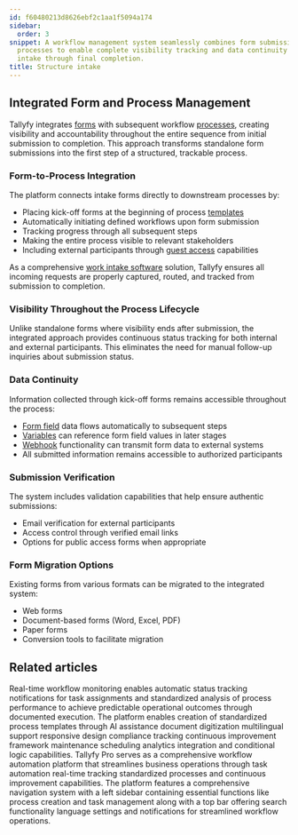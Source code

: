 ```yaml
---
id: f60480213d8626ebf2c1aa1f5094a174
sidebar:
  order: 3
snippet: A workflow management system seamlessly combines form submissions with automated
  processes to enable complete visibility tracking and data continuity from initial
  intake through final completion.
title: Structure intake
---
```


## Integrated Form and Process Management

Tallyfy integrates [forms](/products/pro/tracking-and-tasks/tasks/what-are-form-fields-in-tallyfy/) with subsequent workflow [processes](/products/pro/tracking-and-tasks/processes/), creating visibility and accountability throughout the entire sequence from initial submission to completion. This approach transforms standalone form submissions into the first step of a structured, trackable process.

<lite-vimeo videoid="903080370"></lite-vimeo>

### Form-to-Process Integration

The platform connects intake forms directly to downstream processes by:
- Placing kick-off forms at the beginning of process [templates](/products/pro/documenting/templates/)
- Automatically initiating defined workflows upon form submission
- Tracking progress through all subsequent steps
- Making the entire process visible to relevant stakeholders
- Including external participants through [guest access](/products/pro/documenting/guests/) capabilities

As a comprehensive [work intake software](https://tallyfy.com/solutions/work-intake-software/) solution, Tallyfy ensures all incoming requests are properly captured, routed, and tracked from submission to completion.

### Visibility Throughout the Process Lifecycle

Unlike standalone forms where visibility ends after submission, the integrated approach provides continuous status tracking for both internal and external participants. This eliminates the need for manual follow-up inquiries about submission status.

### Data Continuity

Information collected through kick-off forms remains accessible throughout the process:
- [Form field](/products/pro/tracking-and-tasks/tasks/what-are-form-fields-in-tallyfy/) data flows automatically to subsequent steps
- [Variables](/products/pro/documenting/templates/variables/) can reference form field values in later stages
- [Webhook](/products/pro/integrations/webhooks/) functionality can transmit form data to external systems
- All submitted information remains accessible to authorized participants

### Submission Verification

The system includes validation capabilities that help ensure authentic submissions:
- Email verification for external participants
- Access control through verified email links
- Options for public access forms when appropriate

### Form Migration Options

Existing forms from various formats can be migrated to the integrated system:
- Web forms
- Document-based forms (Word, Excel, PDF)
- Paper forms
- Conversion tools to facilitate migration


## Related articles
<CardGrid>
<LinkTitleCard header="<b>Features > Real time status</b>" href="/products/pro/tutorials/features/real-time-status/" > Real-time workflow monitoring enables automatic status tracking notifications for task assignments and standardized analysis of process performance to achieve predictable operational outcomes through documented execution. </LinkTitleCard>
<LinkTitleCard header="<b>Features > Explain it once</b>" href="/products/pro/tutorials/features/explain-it-once/" > The platform enables creation of standardized process templates through AI assistance document digitization multilingual support responsive design compliance tracking continuous improvement framework maintenance scheduling analytics integration and conditional logic capabilities. </LinkTitleCard>
<LinkTitleCard header="<b>Introduction</b>" href="/products/pro/" > Tallyfy Pro serves as a comprehensive workflow automation platform that streamlines business operations through task automation real-time tracking standardized processes and continuous improvement capabilities. </LinkTitleCard>
<LinkTitleCard header="<b>Tutorials > Navigate Tallyfy</b>" href="/products/pro/tutorials/navigate-tallyfy/" > The platform features a comprehensive navigation system with a left sidebar containing essential functions like process creation and task management along with a top bar offering search functionality language settings and notifications for streamlined workflow operations. </LinkTitleCard>
</CardGrid>